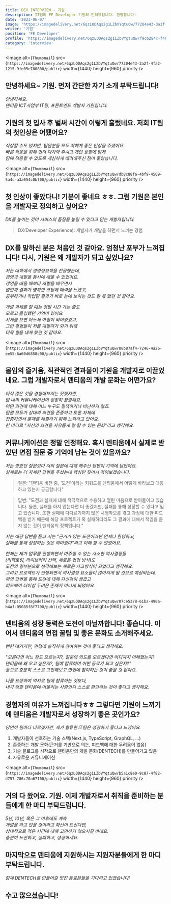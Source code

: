 ```yaml
---
title: DEV INTERVIEW - 기원
description: IT팀의 FE Developer 기원의 인터뷰입니다. 환영합니다!
date: '2023-06-07'
image: 'https://imagedelivery.net/6qzLODAqs2g1LZbVYqtuQw/77204e43-3a2f-4fa2-1215-9fe05e780800/public'
writer: '기원'
position: 'FE Developer'
profile: 'https://imagedelivery.net/6qzLODAqs2g1LZbVYqtuQw/f9c6284c-f46b-4665-4a89-a2ff29f05200/public'
category: 'interview'
---
```


<Image
  alt={`Thumbnail`}
  src={`https://imagedelivery.net/6qzLODAqs2g1LZbVYqtuQw/77204e43-3a2f-4fa2-1215-9fe05e780800/public`}
  width={1440}
  height={960}
  priority
/>

## 안녕하세요~ 기원. 먼저 간단한 자기 소개 부탁드립니다!

_안녕하세요.<br/>
덴티움 ICT사업부 IT팀, 프론트엔드 개발자 기원입니다._

## 기원의 첫 입사 후 벌써 시간이 이렇게 흘렀네요. 저희 IT팀의 첫인상은 어땠어요?

_식상할 수도 있지만, 팀원분들 모두 저에게 좋은 인상을 주셨어요.<br/>
빠른 적응을 위해 먼저 다가와 주시고 개인 성향에 맞게<br/>
팀에 적응할 수 있도록 세심하게 배려해주신 점이 좋았습니다._

<Image
  alt={`Thumbnail`}
  src={`https://imagedelivery.net/6qzLODAqs2g1LZbVYqtuQw/db8c88fa-4bf9-4509-5a4c-a3a054c0bf00/public`}
  width={1440}
  height={960}
  priority
/>

## 첫 인상이 좋았다니! 기분이 좋네요 ㅎㅎ. 그럼 기원은 본인을 개발자로 정의하고 싶어요?

_DX를 높이는 것이 서비스의 품질을 높일 수 있다고 믿는 개발자입니다._

> DX(Developer Experience): 개발자가 개발을 하면서 느끼는 경험

## DX를 말하신 분은 처음인 것 같아요. 엄청난 포부가 느껴집니다! 다시, 기원은 왜 개발자가 되고 싶었나요?

_저는 대학에서 경영정보학을 전공했는데,<br/>
경영과 개발을 동시에 배울 수 있었어요.<br/>
경영을 배울 때보다 개발을 배우면서 <br/>
원인과 결과가 명확한 코딩에 매력을 느꼈고,<br/>
공부하거나 작업한 결과가 바로 눈에 보이는 것도 한 몫 했던 것 같아요._

_개발 과제를 할 때는 정말 시간 가는 줄도 <br/>
모르고 몰입했던 기억이 있어요.<br/>
시계를 보면 어느새 아침이 되어있었고,<br/>
그런 경험들이 저를 개발자가 되기 위해<br/>
더욱 힘을 내게 했던 것 같아요._

<Image
  alt={`Thumbnail`}
  src={`https://imagedelivery.net/6qzLODAqs2g1LZbVYqtuQw/88b87af4-7246-4a26-ee55-6a60d6858c00/public`}
  width={1440}
  height={960}
  priority
/>

## 몰입의 즐거움, 직관적인 결과물이 기원을 개발자로 이끌었네요. 그럼 개발자로서 덴티움의 개발 문화는 어떤가요?

_아직 많은 것을 경험해보지는 못했지만, <br/>
팀 내의 커뮤니케이션이 굉장히 활발해요.<br/>
어떤 의견에 대해 어느 누구도 질책하거나 비난하지 않죠.<br/>
팀원 모두가 상대의 의견을 존중하고 토론 자체에 <br/>
집중하면서 문제를 해결하기 위해 노력하고 있어요.<br/>
한 마디로 "자신의 의견을 자유롭게 말 할 수 있는 문화"라고 생각해요._

## 커뮤니케이션은 정말 인정해요. 혹시 덴티움에서 실제로 받았던 면접 질문 중 기억에 남는 것이 있을까요?

_저는 받았던 질문보다 저의 질문에 대해 해주신 답변이 기억에 남았어요.<br/>
실제로는 더 자세한 답변을 주셨는데 핵심만 짚어서 적어보겠습니다._

> 질문: "덴티움 비전 중, '도전'이라는 키워드를 덴티움에서 어떻게 바라보고 대응하고 있는지 궁금합니다"

> 답변: "도전과 실패에 대해 적극적으로 수용하고 열린 마음으로 받아들이고 있습니다.
> 물론, 실패를 하지 않는다면 더 좋겠지만, 실패를 통해 성장할 수 있다고 믿고 있습니다.
> 또한 실패에 다다르기까지 많은 시행착오를 겪고 과정에 대한 피드백을 받기 때문에
> 해당 프로젝트가 혹 실패하더라도 그 결과에 대해서 책임을 묻지 않는 것이 덴티움의 정책입니다."

_저는 해당 답변을 듣고 저는 "근거가 있는 도전이라면 언제나 환영하고, <br/>
실패를 통해 성장하는 것은 의미있다"라고 이해 할 수 있었어요._

_현재는 제가 업무를 진행하면서 마주칠 수 있는 사소한 의사결정들<br/>
(리팩토링, 라이브러리 선택, 새로운 협업 방식)도<br/>
도전의 일부분으로 생각해보는 새로운 사고방식이 되었다고 생각해요.<br/>
그리고 프로젝트가 진행되면서 의사결정 요소들이 많아지게 될 것으로 예상되는데,<br/>
위의 답변을 통해 도전에 대해 자신감이 생겼고 <br/>
피드백이 더이상 두려운 존재가 아니게 되었어요._

<Image
  alt={`Thumbnail`}
  src={`https://imagedelivery.net/6qzLODAqs2g1LZbVYqtuQw/07ce5378-61ba-490a-b4af-05085f8f7700/public`}
  width={1440}
  height={960}
  priority
/>

## 덴티움의 성장 동력은 도전이 아닐까합니다! 좋습니다. 이어서 덴티움의 면접 꿀팁 및 좋은 문화도 소개해주세요.

_뻔한 얘기지만, 면접에 솔직하게 참여하는 것이 좋다고 생각해요._

_"모른다면 어느 정도 모르는지?, 질문의 의도를 모르겠다면 어디까지 이해했는지?<br/>
덴티움에 왜 오고 싶은지?, 팀에 합류하여 어떤 동료가 되고 싶은지?"<br/>
등으로 충분히 스스로 고민해보고 면접에 참여하는 것이 좋을 것 같아요._

_나를 포장하여 억지로 팀에 합류하는 것보다,<br/>
내가 정말 덴티움에 어울리는 사람인지 스스로 판단하는 것이 좋다고 생각해요._

## 경험자의 여유가 느껴집니다ㅎㅎ 그렇다면 기원이 느끼기에 덴티움은 개발자로서 성장하기 좋은 곳인가요?

_당연히 팀마다 다르겠지만, 제가 합류한 IT팀은 성장하기 좋다고 느꼈어요._

1. 개발자들이 선호하는 기술 스택(Next.js, TypeScript, GraphQL, ...)
2. 존중하는 개발 문화(근거를 기반으로 의논, 피드백에 대한 두려움이 없음)
3. 기술 블로그를 시작으로 덴티움만의 개발 문화(DENTECH)를 만들어가고 있음
4. 자유로운 커뮤니케이션

<Image
  alt={`Thumbnail`}
  src={`https://imagedelivery.net/6qzLODAqs2g1LZbVYqtuQw/b5a1c8e0-9c87-4f82-d757-786c70a67100/public`}
  width={1440}
  height={960}
  priority
/>

## 거의 다 왔어요. 기원. 이제 개발자로서 취직을 준비하는 분들에게 한 마디 부탁드립니다.

_5년, 10년, 혹은 그 이후에도 계속 <br/>
개발을 하고 있을 것이라고 확신이 드신다면, <br/>
상대적으로 적은 시간에 대해 고민하지 않으시길 바래요.<br/>
충분히 도전하고, 실패하고, 성장하세요._

## 마지막으로 덴티움에 지원하시는 지원자분들에게 한 마디 부탁드립니다.

_함께 DENTECH를 만들어갈 멋진 동료분들을 기다리고 있겠습니다!_

## 수고 많으셨습니다!
